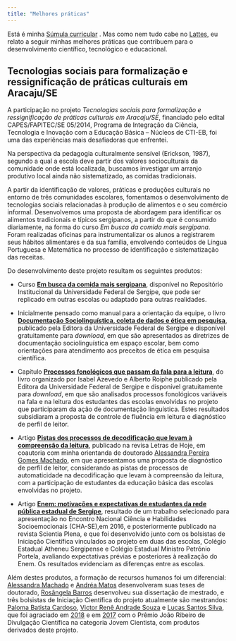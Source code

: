 ```yaml
---
title: "Melhores práticas"
---
```

Está é minha <a href="CV.pdf#" class="download" title="Download CV as PDF">Súmula curricular</a> . Mas como nem tudo cabe no [Lattes](http://lattes.cnpq.br/2582841591375626), eu relato a seguir minhas melhores práticas que contribuem para o desenvolvimento científico, tecnológico e educacional. 

## Tecnologias sociais para formalização e ressignificação de práticas culturais em Aracaju/SE

A participação no projeto *Tecnologias sociais para formalização e ressignificação de práticas culturais em Aracaju/SE*, financiado pelo edital CAPES/FAPITEC/SE 05/2014, Programa de Integração da Ciência, Tecnologia e Inovação com a Educação Básica – Núcleos de CTI-EB, foi uma das experiências mais desafiadoras que enfrentei. 

Na perspectiva da pedagogia culturalmente sensível (Erickson, 1987), segundo a qual a escola deve partir dos valores socioculturais da comunidade onde está localizada, buscamos investigar um arranjo produtivo local ainda não sistematizado, as comidas tradicionais. 
 
A partir da identificação de valores, práticas e produções culturais no entorno de três comunidades escolares, fomentamos o desenvolvimento de tecnologias sociais relacionadas à produção de alimentos e o seu comércio informal. Desenvolvemos uma proposta de abordagem para identificar os alimentos tradicionais e típicos sergipanos, a partir do que é consumido diariamente, na forma do curso *Em busca da comida mais sergipana*. Foram realizadas oficinas para instrumentalizar os alunos a registrarem seus hábitos alimentares e da sua família, envolvendo conteúdos de Língua Portuguesa e Matemática no processo de identificação e sistematização das receitas. 
 
Do desenvolvimento deste projeto resultam os seguintes produtos: 

- Curso [**Em busca da comida mais sergipana**](http://ri.ufs.br/jspui/handle/riufs/13465), disponível no Repositório Institucional da Universidade Federal de Sergipe, que pode ser replicado em outras escolas ou adaptado para outras realidades.

- Inicialmente pensado como manual para a orientação da equipe, o livro [**Documentação Sociolinguística, coleta de dados e ética em pesquisa**](http://www.livraria.ufs.br/produto/documentacao-sociolinguistica-coleta-de-dados-e-etica-em-pesquisa/), publicado pela Editora da Universidade Federal de Sergipe e disponível gratuitamente para *download*, em que são apresentados as diretrizes de documentação sociolinguística em espaço escolar, bem como orientações para atendimento aos preceitos de ética em pesquisa científica. 

- Capítulo [**Processos fonológicos que passam da fala para a leitura**](http://www.livraria.ufs.br/produto/leitura-escrita-e-literatura-intersecoes-e-convergencias/), do livro organizado por Isabel Azevedo e Alberto Roiphe publicado pela Editora da Universidade Federal de Sergipe e disponível gratuitamente para *download*, em que são analisados processos fonológicos variáveis na fala e na leitura dos estudantes das escolas envolvidas no projeto que participaram da ação de documentação linguística. Estes resultados subsidiaram a proposta de controle de fluência em leitura e diagnóstico de perfil de leitor.

- Artigo [**Pistas dos processos de decodificação que levam à compreensão da leitura**](), publicado na revisa Letras de Hoje, em coautoria com minha orientanda de doutorado [Alessandra Pereira Gomes Machado](http://lattes.cnpq.br/2820872438732446), em que apresentamos uma proposta de diagnóstico de perfil de leitor, considerando as pistas de processos de automaticidade na decodificação que levam à compreensão da leitura, com a participação de estudantes da educação básica das escolas envolvidas no projeto.

- Artigo [**Enem: motivações e expectativas de estudantes da rede pública estadual de Sergipe**](https://www.scientiaplena.org.br/sp/article/view/3466), resultado de um trabalho selecionado para apresentação no Encontro Nacional Ciência e Habilidades Socioemocionais (CHA-SE),em 2016, e posteriormente publicado na revista Scientia Plena, e que foi desenvolvido junto com os bolsistas de Iniciação Científica vinculados ao projeto em duas das escolas, Colégio Estadual Atheneu Sergipense e Colégio Estadual Ministro Petrônio Portela, avaliando expectativas prévias e posteriores à realização do Enem. Os resultados evidenciam as diferenças entre as escolas.

Além destes produtos, a formação de recursos humanos foi um diferencial: [Alessandra Machado](http://ri.ufs.br/jspui/handle/riufs/10982) e [Andréa Matos](http://ri.ufs.br/jspui/handle/riufs/9199) desenvolveram suas teses de doutorado, [Rosângela Barros](http://ri.ufs.br/jspui/handle/riufs/5701) desenvolveu sua dissertação de mestrado, e três bolsistas de Iniciação Científica do projeto atualmente são mestrandos: [Paloma Batista Cardoso](http://lattes.cnpq.br/5477985767644106), [Victor Renê Andrade Souza](http://lattes.cnpq.br/6402436577817417) e [Lucas Santos Silva](http://lattes.cnpq.br/1099393463964639), que foi agraciado em [2018](https://fapitec.se.gov.br/static/files/73/X%20PRÊMIO%20JOÃO%20RIBEIRO%20-%20RESULTADO%20FINAL.pdf) e em [2017](https://fapitec.se.gov.br/encerrados/129/EDITAL%2004.2017%20PREMIO) com o Prêmio João Ribeiro de Divulgação Científica na categoria Jovem Cientista, com produtos derivados deste projeto.